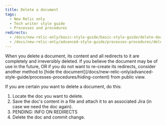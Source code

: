 ```yaml
---
title: Delete a document
tags:
  - New Relic only
  - Tech writer style guide
  - Processes and procedures
redirects:
  - /docs/new-relic-only/basic-style-guide/basic-style-guide/delete-document
  - /docs/new-relic-only/advanced-style-guide/processes-procedures/delete-document
---
```


<Callout variant="caution">
  When you delete a document, its content and all redirects to it are completely and irreversibly deleted. If you believe the document may be of use in the future, OR if you do not want to re-create its redirects, consider another method to [hide the document](/docs/new-relic-only/advanced-style-guide/processes-procedures/hiding-content) from public view.
</Callout>

If you are certain you want to delete a document, do this:

1. Locate the doc you want to delete. 
2. Save the doc's content in a file and attach it to an associated Jira (in case we need the doc again).
3. PENDING: INFO ON REDIRECTS
4. Delete the doc and commit change. 
